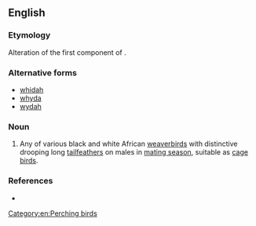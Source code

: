 ==English==

===Etymology===
Alteration of the first component of {{m|en|widow bird}}.

===Alternative forms===
* [[whidah]]
* [[whyda]]
* [[wydah]]

===Noun===
{{en-noun}}

# Any of various black and white African [[weaverbird]]s with distinctive drooping long [[tailfeather]]s on males in [[mating season]], suitable as [[cage bird]]s.

===References===
* {{R:Websters}}

[[Category:en:Perching birds]]
